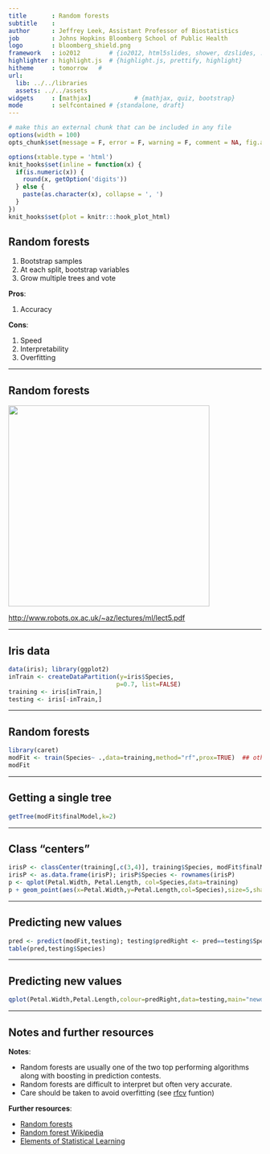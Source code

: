 ```yaml
---
title       : Random forests
subtitle    : 
author      : Jeffrey Leek, Assistant Professor of Biostatistics 
job         : Johns Hopkins Bloomberg School of Public Health
logo        : bloomberg_shield.png
framework   : io2012        # {io2012, html5slides, shower, dzslides, ...}
highlighter : highlight.js  # {highlight.js, prettify, highlight}
hitheme     : tomorrow   # 
url:
  lib: ../../libraries
  assets: ../../assets
widgets     : [mathjax]            # {mathjax, quiz, bootstrap}
mode        : selfcontained # {standalone, draft}
---
```



```r
# make this an external chunk that can be included in any file
options(width = 100)
opts_chunk$set(message = F, error = F, warning = F, comment = NA, fig.align = 'center', cache=TRUE, dpi = 100, tidy = F, cache.path = '.cache/', fig.path = 'fig/')

options(xtable.type = 'html')
knit_hooks$set(inline = function(x) {
  if(is.numeric(x)) {
    round(x, getOption('digits'))
  } else {
    paste(as.character(x), collapse = ', ')
  }
})
knit_hooks$set(plot = knitr:::hook_plot_html)
```


## Random forests

1. Bootstrap samples
2. At each split, bootstrap variables
3. Grow multiple trees and vote

__Pros__:

1. Accuracy

__Cons__:

1. Speed
2. Interpretability
3. Overfitting


---

## Random forests

<img class=center src=../../assets/img/08_PredictionAndMachineLearning/forests.png height=400>

[http://www.robots.ox.ac.uk/~az/lectures/ml/lect5.pdf](http://www.robots.ox.ac.uk/~az/lectures/ml/lect5.pdf)


---

## Iris data

```r
data(iris); library(ggplot2)
inTrain <- createDataPartition(y=iris$Species,
                              p=0.7, list=FALSE)
training <- iris[inTrain,]
testing <- iris[-inTrain,]
```


---

## Random forests

```r
library(caret)
modFit <- train(Species~ .,data=training,method="rf",prox=TRUE)  ## other source recommends using (x,y,...) rather than ~ (faster)
modFit
```

---

## Getting a single tree

```r
getTree(modFit$finalModel,k=2)
```

---

## Class "centers"

```r
irisP <- classCenter(training[,c(3,4)], training$Species, modFit$finalModel$prox)
irisP <- as.data.frame(irisP); irisP$Species <- rownames(irisP)
p <- qplot(Petal.Width, Petal.Length, col=Species,data=training)
p + geom_point(aes(x=Petal.Width,y=Petal.Length,col=Species),size=5,shape=4,data=irisP)
```

---

## Predicting new values

```r
pred <- predict(modFit,testing); testing$predRight <- pred==testing$Species
table(pred,testing$Species)
```

---

## Predicting new values

```r
qplot(Petal.Width,Petal.Length,colour=predRight,data=testing,main="newdata Predictions")
```

---

## Notes and further resources

__Notes__:

* Random forests are usually one of the two top
performing algorithms along with boosting in prediction contests.
* Random forests are difficult to interpret but often very accurate. 
* Care should be taken to avoid overfitting (see [rfcv](http://cran.r-project.org/web/packages/randomForest/randomForest.pdf) funtion)


__Further resources__:

* [Random forests](http://www.stat.berkeley.edu/~breiman/RandomForests/cc_home.htm)
* [Random forest Wikipedia](http://en.wikipedia.org/wiki/Random_forest)
* [Elements of Statistical Learning](http://www-stat.stanford.edu/~tibs/ElemStatLearn/)
